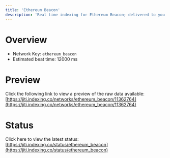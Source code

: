 ```yaml
---
title: 'Ethereum Beacon'
description: 'Real time indexing for Ethereum Beacon; delivered to you'
---
```


# Overview
- Network Key: `ethereum_beacon`
- Estimated beat time: 12000 ms

# Preview
Click the following link to view a preview of the raw data available: [https://jiti.indexing.co/networks/ethereum_beacon/11362764](https://jiti.indexing.co/networks/ethereum_beacon/11362764)

# Status
Click here to view the latest status: [https://jiti.indexing.co/status/ethereum_beacon](https://jiti.indexing.co/status/ethereum_beacon)

